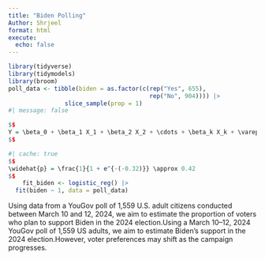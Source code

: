 ```yaml
---
title: "Biden Polling"
Author: Shrjeel
format: html
execute: 
  echo: false
---
```


```r
library(tidyverse)
library(tidymodels)
library(broom)
poll_data <- tibble(biden = as.factor(c(rep("Yes", 655), 
                                        rep("No", 904)))) |> 
                slice_sample(prop = 1)
#| message: false
```

```r
$$
Y = \beta_0 + \beta_1 X_1 + \beta_2 X_2 + \cdots + \beta_k X_k + \varepsilon
$$

```

```r
#| cache: true
$$
\widehat{p} = \frac{1}{1 + e^{-(-0.32)}} \approx 0.42
$$
    fit_biden <- logistic_reg() |> 
  fit(biden ~ 1, data = poll_data)


```

Using data from a YouGov poll of 1,559 U.S. adult citizens conducted between March 10 and 12, 2024, we aim to estimate the proportion of voters who plan to support Biden in the 2024 election.Using a March 10–12, 2024 YouGov poll of 1,559 US adults, we aim to estimate Biden’s support in the 2024 election.However, voter preferences may shift as the campaign progresses.